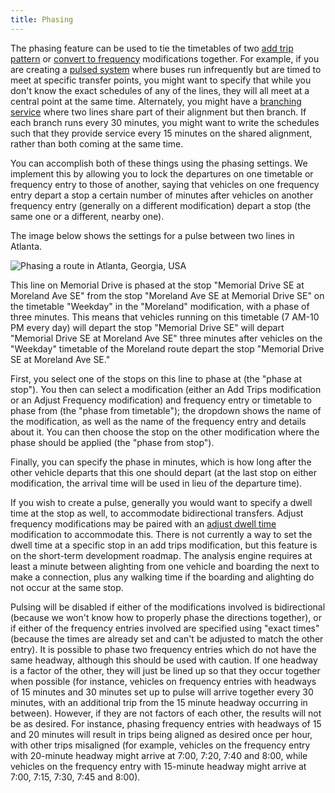 ```yaml
---
title: Phasing
---
```



The phasing feature can be used to tie the timetables of two [add trip pattern](/edit-scenario/modifications#add-trip-pattern) or [convert to frequency](/edit-scenario/modifications#convert-to-frequency) modifications together. For example, if you are creating a [pulsed system](http://humantransit.org/2010/11/basics-finding-your-pulse.html) where buses run infrequently but are timed to meet at specific transfer points, you might want to specify that while you don't know the exact schedules of any of the lines, they will all meet at a central point at the same time. Alternately, you might have a [branching service](http://humantransit.org/2011/02/basics-branching-or-how-transit-is-like-a-river.html) where two lines share part of their alignment but then branch. If each branch runs every 30 minutes, you might want to write the schedules such that they provide service every 15 minutes on the shared alignment, rather than both coming at the same time.

You can accomplish both of these things using the phasing settings. We implement this by allowing you to lock the departures on one timetable or frequency entry to those of another, saying that vehicles on one frequency entry depart a stop a certain number of minutes after vehicles on another frequency entry (generally on a different modification) depart a stop (the same one or a different, nearby one).

The image below shows the settings for a pulse between two lines in Atlanta. 

<Image
  src='/img/phase.png'
  alt='Phasing a route in Atlanta, Georgia, USA'
/>

This line on Memorial Drive is phased at the stop "Memorial Drive SE at Moreland Ave SE" from the stop "Moreland Ave SE at Memorial Drive SE" on the timetable "Weekday" in the "Moreland" modification, with a phase of three minutes. This means that vehicles running on this timetable (7 AM-10 PM every day) will depart the stop "Memorial Drive SE" will depart "Memorial Drive SE at Moreland Ave SE" three minutes after vehicles on the "Weekday" timetable of the Moreland route depart the stop "Memorial Drive SE at Moreland Ave SE."

First, you select one of the stops on this line to phase at (the "phase at stop"). You then can select a modification (either an Add Trips modification or an Adjust Frequency modification) and frequency entry or timetable to phase from (the "phase from timetable"); the dropdown shows the name of the modification, as well as the name of the frequency entry and details about it. You can then choose the stop on the other modification where the phase should be applied (the "phase from stop").

Finally, you can specify the phase in minutes, which is how long after the other vehicle departs that this one should depart (at the last stop on either modification, the arrival time will be used in lieu of the departure time).

If you wish to create a pulse, generally you would want to specify a dwell time at the stop as well, to accommodate bidirectional transfers. Adjust frequency modifications may be paired with an [adjust dwell time](modifications#adjust-dwell-time) modification to accommodate this. There is not currently a way to set the dwell time at a specific stop in an add trips modification, but this feature is on the short-term development roadmap. The analysis engine requires at least a minute between alighting from one vehicle and boarding the next to make a connection, plus any walking time if the boarding and alighting do not occur at the same stop.

Pulsing will be disabled if either of the modifications involved is bidirectional (because we won't know how to properly phase the directions together), or if either of the frequency entries involved are specified using "exact times" (because the times are already set and can't be adjusted to match the other entry). It is possible to phase two frequency entries which do not have the same headway, although this should
be used with caution. If one headway is a factor of the other, they will just be lined up so that they occur together when possible (for instance, vehicles on frequency entries with headways of 15 minutes and 30 minutes set up to pulse will arrive together every 30 minutes, with an additional trip from the 15 minute headway occurring in between). However, if they are not factors of each other, the results will not be as desired. For instance, phasing frequency entries with headways of 15 and 20 minutes will result in trips being aligned as desired once per hour, with other trips misaligned (for example, vehicles on the frequency entry with 20-minute headway might arrive at 7:00, 7:20, 7:40 and 8:00, while vehicles on the frequency entry with 15-minute headway might arrive at 7:00, 7:15, 7:30, 7:45 and 8:00).
